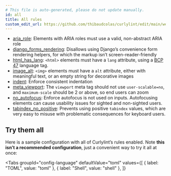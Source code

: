 ```yaml
---
# This file is auto-generated, please do not update manually.
id: all
title: All rules
custom_edit_url: https://github.com/thibaudcolas/curlylint/edit/main/website/build_rules.py
---
```



- [aria_role](aria_role): Elements with ARIA roles must use a valid, non-abstract ARIA role
- [django_forms_rendering](django_forms_rendering): Disallows using Django’s convenience form rendering helpers, for which the markup isn’t screen-reader-friendly
- [html_has_lang](html_has_lang): `<html>` elements must have a `lang` attribute, using a [BCP 47](https://www.ietf.org/rfc/bcp/bcp47.txt) language tag.
- [image_alt](image_alt): `<img>` elements must have a `alt` attribute, either with meaningful text, or an empty string for decorative images
- [indent](indent): Enforce consistent indentation
- [meta_viewport](meta_viewport): The `viewport` meta tag should not use `user-scalable=no`, and `maximum-scale` should be 2 or above, so end users can zoom
- [no_autofocus](no_autofocus): Enforce autofocus is not used on inputs.  Autofocusing elements can cause usability issues for sighted and non-sighted users.
- [tabindex_no_positive](tabindex_no_positive): Prevents using positive `tabindex` values, which are very easy to misuse with problematic consequences for keyboard users.

## Try them all

Here is a sample configuration with all of Curlylint’s rules enabled. Note **this isn’t a recommended configuration**, just a convenient way to try it all at once:

<Tabs
  groupId="config-language"
  defaultValue="toml"
  values={[
    { label: "TOML", value: "toml" },
    { label: "Shell", value: "shell" },
  ]}
>
  <TabItem value="toml">
    <CodeSnippet
      snippet={`[tool.curlylint.rules]\n# All role attributes must be valid.\n# See https://www.curlylint.org/docs/rules/aria_role.\naria_role = true\n# Forms cannot be rendered with as_table, as_ul, or as_p\n# See https://www.curlylint.org/docs/rules/django_forms_rendering.\ndjango_forms_rendering = true\n# The \`lang\` attribute must be present.\n# See https://www.curlylint.org/docs/rules/html_has_lang.\nhtml_has_lang = true\n# The \`alt\` attribute must be present.\n# See https://www.curlylint.org/docs/rules/image_alt.\nimage_alt = true\n# Use tabs.\n# See https://www.curlylint.org/docs/rules/indent.\nindent = "tab"\n# \`user-scalable=no\` must not be used, and \`maximum-scale\` should be 2 or above.\n# See https://www.curlylint.org/docs/rules/meta_viewport.\nmeta_viewport = true\n# The \`autofocus\` attribute must not be used.\n# See https://www.curlylint.org/docs/rules/no_autofocus.\nno_autofocus = true\n# Avoid positive \`tabindex\` values, change the order of elements on the page instead.\n# See https://www.curlylint.org/docs/rules/tabindex_no_positive.\ntabindex_no_positive = true`}
      annotations={[]}
      lang="toml"
    />
  </TabItem>
  <TabItem value="shell">
    <CodeSnippet
      snippet={`curlylint --rule 'aria_role: true' --rule 'django_forms_rendering: true' --rule 'html_has_lang: true' --rule 'image_alt: true' --rule 'indent: "tab"' --rule 'meta_viewport: true' --rule 'no_autofocus: true' --rule 'tabindex_no_positive: true' .`}
      annotations={[]}
      lang="shell"
    />
  </TabItem>
</Tabs>
